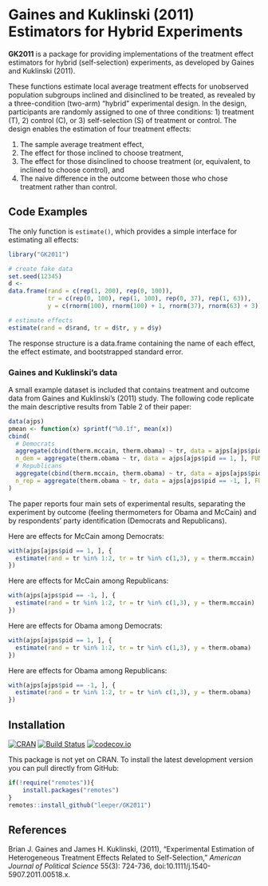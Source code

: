 # Gaines and Kuklinski (2011) Estimators for Hybrid Experiments

**GK2011** is a package for providing implementations of the treatment effect estimators for hybrid (self-selection) experiments, as developed by Gaines and Kuklinski (2011).

These functions estimate local average treatment effects for unobserved population subgroups inclined and disinclined to be treated, as revealed by a three-condition (two-arm) "hybrid" experimental design. In the design, participants are randomly assigned to one of three conditions: 1) treatment (T), 2) control (C), or 3) self-selection (S) of treatment or control. The design enables the estimation of four treatment effects:

 1. The sample average treatment effect,
 2. The effect for those inclined to choose treatment,
 3. The effect for those disinclined to choose treatment (or, equivalent, to inclined to choose control), and
 4. The naive difference in the outcome between those who chose treatment rather than control.



## Code Examples

The only function is `estimate()`, which provides a simple interface for estimating all effects:

```r
library("GK2011")

# create fake data
set.seed(12345)
d <- 
data.frame(rand = c(rep(1, 200), rep(0, 100)),
           tr = c(rep(0, 100), rep(1, 100), rep(0, 37), rep(1, 63)),
           y = c(rnorm(100), rnorm(100) + 1, rnorm(37), rnorm(63) + 3))

# estimate effects
estimate(rand = d$rand, tr = d$tr, y = d$y)
```

The response structure is a data.frame containing the name of each effect, the effect estimate, and bootstrapped standard error.

### Gaines and Kuklinski's data

A small example dataset is included that contains treatment and outcome data from Gaines and Kuklinski's (2011) study. The following code replicate the main descriptive results from Table 2 of their paper:

```r
data(ajps)
pmean <- function(x) sprintf("%0.1f", mean(x))
cbind(
  # Democrats
  aggregate(cbind(therm.mccain, therm.obama) ~ tr, data = ajps[ajps$pid == 1, ], FUN = pmean)[, 1:3],
  n_dem = aggregate(therm.obama ~ tr, data = ajps[ajps$pid == 1, ], FUN = length)[, 2],
  # Republicans
  aggregate(cbind(therm.mccain, therm.obama) ~ tr, data = ajps[ajps$pid == -1, ], FUN = pmean)[, 2:3],
  n_rep = aggregate(therm.obama ~ tr, data = ajps[ajps$pid == -1, ], FUN = length)[, 2]
)
```

The paper reports four main sets of experimental results, separating the experiment by outcome (feeling thermometers for Obama and McCain) and by respondents' party identification (Democrats and Republicans).


Here are effects for McCain among Democrats:

```r
with(ajps[ajps$pid == 1, ], {
  estimate(rand = tr %in% 1:2, tr = tr %in% c(1,3), y = therm.mccain)
})
```

Here are effects for McCain among Republicans:

```r
with(ajps[ajps$pid == -1, ], {
  estimate(rand = tr %in% 1:2, tr = tr %in% c(1,3), y = therm.mccain)
})
```

Here are effects for Obama among Democrats:

```r
with(ajps[ajps$pid == 1, ], {
  estimate(rand = tr %in% 1:2, tr = tr %in% c(1,3), y = therm.obama)
})
```

Here are effects for Obama among Republicans:

```r
with(ajps[ajps$pid == -1, ], {
  estimate(rand = tr %in% 1:2, tr = tr %in% c(1,3), y = therm.obama)
})
```


## Installation

[![CRAN](https://www.r-pkg.org/badges/version/GK2011)](https://cran.r-project.org/package=GK2011)
[![Build Status](https://travis-ci.org/leeper/GK2011.png?branch=master)](https://travis-ci.org/leeper/GK2011)
[![codecov.io](https://codecov.io/github/leeper/GK2011/coverage.svg?branch=master)](https://codecov.io/github/leeper/GK2011?branch=master)

This package is not yet on CRAN. To install the latest development version you can pull directly from GitHub:

```R
if(!require("remotes")){
    install.packages("remotes")
}
remotes::install_github("leeper/GK2011")
```


## References

Brian J. Gaines and James H. Kuklinski, (2011), "Experimental Estimation of Heterogeneous Treatment Effects Related to Self-Selection," *American Journal of Political Science* 55(3): 724-736, doi:10.1111/j.1540-5907.2011.00518.x.
